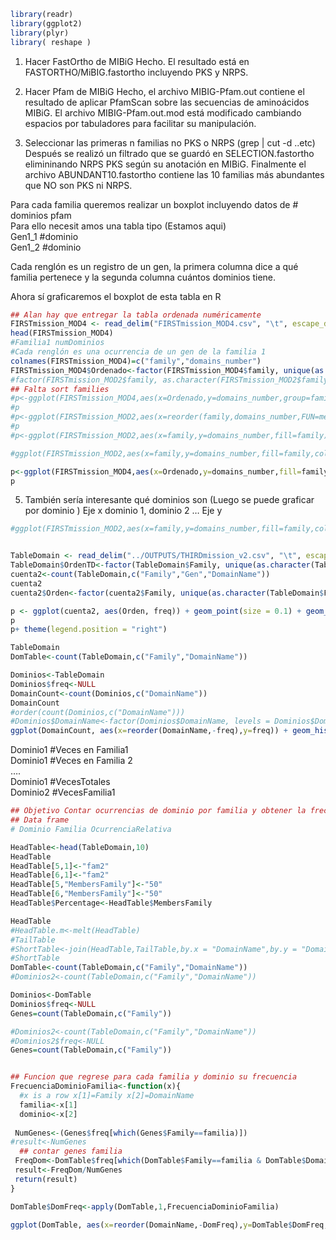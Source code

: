 ```r
library(readr)
library(ggplot2)
library(plyr)
library( reshape )

```
1. Hacer FastOrtho de MIBiG
Hecho. El resultado está en FASTORTHO/MiBIG.fastortho incluyendo PKS y NRPS. 
<!--NumGenes vs Familias-->  

2. Hacer Pfam de MIBiG
Hecho, el archivo MIBIG-Pfam.out contiene el resultado de aplicar PfamScan sobre las secuencias de aminoácidos MIBiG. El archivo  MIBIG-Pfam.out.mod está modificado cambiando espacios por tabuladores para facilitar su manipulación.  

3. Seleccionar las primeras n familias no PKS o NRPS (grep | cut -d ..etc)  
<!--
grep -o NRPS |grep -o pKS ????
Se buscó tanto acrónimo como completo non ribosomal, NRP etc
-->
Después se realizó un filtrado que se guardó en SELECTION.fastortho elimininando NRPS PKS según su anotación en MIBiG. Finalmente el archivo ABUNDANT10.fastortho contiene las 10 familias más abundantes que NO son PKS ni NRPS.   

Para cada familia queremos realizar un boxplot incluyendo datos de # dominios pfam  
Para ello necesit amos una tabla tipo (Estamos aqui)  
Gen1_1	#dominio  
Gen1_2	#dominio  

<!--OBJETIVO 1 Familia vs número de dominios-->

Cada renglón es un registro de un gen, la primera columna dice a qué familia pertenece y la segunda columna cuántos dominios tiene.   

Ahora sí graficaremos el boxplot de esta tabla en R  
<!--- PENDIENTES
1 LA FUNCION POR GEN
2 EL NUMERO DE GENES POR FAMILIA 
-->
  <!--- mision 1 -->
```r
## Alan hay que entregar la tabla ordenada numéricamente  
FIRSTmission_MOD4 <- read_delim("FIRSTmission_MOD4.csv", "\t", escape_double = FALSE, col_names = FALSE, trim_ws = TRUE)
head(FIRSTmission_MOD4)
#Familia1 numDominios
#Cada renglón es una ocurrencia de un gen de la familia 1
colnames(FIRSTmission_MOD4)=c("family","domains_number")
FIRSTmission_MOD4$Ordenado<-factor(FIRSTmission_MOD4$family, unique(as.character(FIRSTmission_MOD4$family)))
#factor(FIRSTmission_MOD2$family, as.character(FIRSTmission_MOD2$family))
## Falta sort families
#p<-ggplot(FIRSTmission_MOD4,aes(x=Ordenado,y=domains_number,group=family))+geom_boxplot()
#p
#p<-ggplot(FIRSTmission_MOD2,aes(x=reorder(family,domains_number,FUN=mean),y=domains_number,fill=family))+geom_boxplot()+geom_jitter(width=0.3,alpha=0.05)  + xlab("family")+coord_flip()
#p
#p<-ggplot(FIRSTmission_MOD2,aes(x=family,y=domains_number,fill=family))+geom_boxplot()+geom_jitter(width=0.3,alpha=0.05)  + xlab("family")

#ggplot(FIRSTmission_MOD2,aes(x=family,y=domains_number,fill=family,color=cyl)) + geom_point()+geom_jitter(width=0.3,alpha=0.05)  + xlab("family")

p<-ggplot(FIRSTmission_MOD4,aes(x=Ordenado,y=domains_number,fill=family))+geom_boxplot()+geom_jitter(width=0.3,alpha=0.05)  + xlab("Ordenado")
p
```
<!--- FIN OBJETIVO 1-->


<!--- OBJETIVO 2 Dominio vs NumFamilias
cotntar ocurrencia unicas dominio, familia -->
5. También sería interesante qué dominios son (Luego se puede graficar por dominio  )
Eje x dominio 1, dominio 2 ...
Eje y 

```r
#ggplot(FIRSTmission_MOD2,aes(x=family,y=domains_number,fill=family,color=cyl)) + geom_point()+geom_jitter(width=0.3,alpha=0.05)  + xlab("family")


TableDomain <- read_delim("../OUTPUTS/THIRDmission_v2.csv", "\t", escape_double = FALSE, trim_ws = TRUE)
TableDomain$OrdenTD<-factor(TableDomain$Family, unique(as.character(TableDomain$Family)))
cuenta2<-count(TableDomain,c("Family","Gen","DomainName"))
cuenta2
cuenta2$Orden<-factor(cuenta2$Family, unique(as.character(TableDomain$Family)))

p <- ggplot(cuenta2, aes(Orden, freq)) + geom_point(size = 0.1) + geom_jitter(aes(colour = DomainName),width=0.4,alpha=0.7,shape = 8)+ theme(legend.position = "none")
p
p+ theme(legend.position = "right")


```

```r
TableDomain
DomTable<-count(TableDomain,c("Family","DomainName"))

Dominios<-TableDomain
Dominios$freq<-NULL
DomainCount<-count(Dominios,c("DomainName"))
DomainCount
#order(count(Dominios,c("DomainName")))
#Dominios$DomainName<-factor(Dominios$DomainName, levels = Dominios$DomainName[order(count(Dominios,c("DomainName")))])
ggplot(DomainCount, aes(x=reorder(DomainName,-freq),y=freq)) + geom_histogram(stat = "identity") +  theme(axis.text.x = element_text(angle = 90))


```

Dominio1	#Veces en Familia1   
Dominio1	#Veces en Familia 2   
….  
Dominio1	#VecesTotales  
Dominio2	#VecesFamilia1   
<!-- Fin objetivo 2-->


<!-- Objetivo 3-->
<!--Incidencia de Familias por Dominios-->
```r
## Objetivo Contar ocurrencias de dominio por familia y obtener la frecuencia de dominio por familia 
## Data frame 
# Dominio Familia OcurrenciaRelativa

HeadTable<-head(TableDomain,10)
HeadTable
HeadTable[5,1]<-"fam2"
HeadTable[6,1]<-"fam2"
HeadTable[5,"MembersFamily"]<-"50"
HeadTable[6,"MembersFamily"]<-"50"
HeadTable$Percentage<-HeadTable$MembersFamily

HeadTable
#HeadTable.m<-melt(HeadTable)
#TailTable
#ShortTable<-join(HeadTable,TailTable,by.x = "DomainName",by.y = "DomainName")
#ShortTable
DomTable<-count(TableDomain,c("Family","DomainName"))
#Dominios2<-count(TableDomain,c("Family","DomainName"))

Dominios<-DomTable
Dominios$freq<-NULL
Genes=count(TableDomain,c("Family"))

#Dominios2<-count(TableDomain,c("Family","DomainName"))
#Dominios2$freq<-NULL
Genes=count(TableDomain,c("Family"))


## Funcion que regrese para cada familia y dominio su frecuencia 
FrecuenciaDominioFamilia<-function(x){
  #x is a row x[1]=Family x[2]=DomainName
  familia<-x[1]
  dominio<-x[2]
  
 NumGenes<-(Genes$freq[which(Genes$Family==familia)]) 
#result<-NumGenes
  ## contar genes familia
 FreqDom<-DomTable$freq[which(DomTable$Family==familia & DomTable$DomainName==dominio)]
 result<-FreqDom/NumGenes
 return(result)
}

DomTable$DomFreq<-apply(DomTable,1,FrecuenciaDominioFamilia)

ggplot(DomTable, aes(x=reorder(DomainName,-DomFreq),y=DomTable$DomFreq,fill=DomTable$Family)) +geom_bar(stat = "identity")+  theme(axis.text.x = element_text(angle = 90))


```

